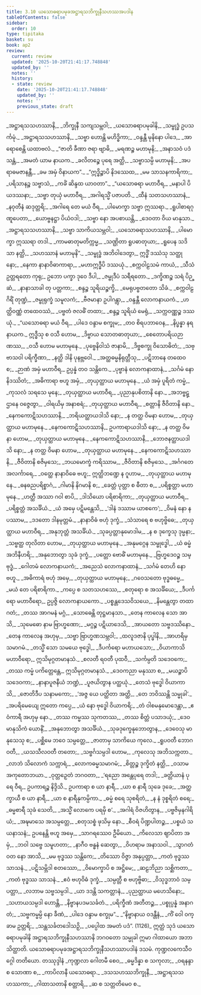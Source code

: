 ```yaml
---
title: 3.10 ယသောဓရာပမုခအဋ္ဌာရသဘိက္ခုနီသဟဿအပဒါန
tableOfContents: false
sidebar:
  order: 10
type: tipitaka
basket: su
book: ap2
review:
  current: review
  updated: '2025-10-20T21:41:17.748848'
  updated_by: ''
  notes: ''
  history:
  - state: review
    date: '2025-10-20T21:41:17.748848'
    updated_by: ''
    notes: ''
    previous_state: draft
---
```



<DynamicBreadcrumb />


<ReviewStatus review={frontmatter.review} showDetails={true} />

<HypothesisAnnotation frontmatter={frontmatter} />

<Division number="426" book="ap2" e="ch" v="20" p="273">

<Paragraph number="1139" type="verses" book="ap2">
_အဋ္ဌာရသသဟဿာနိ,_  
_ဘိက္ခုနီ သကျသမ္ဘဝါ;_  
_ယသောဓရာပမုခါနိ,_  
_သမ္ဗုဒ္ဓံ ဥပသင်္ကမုံ._  

</Paragraph>

</Division>
<Division number="427" book="ap2" e="ch" v="20" p="273">

<Paragraph number="1140" type="verses" book="ap2">
_အဋ္ဌာရသသဟဿာနိ,_  
_သဗ္ဗာ ဟောန္တိ မဟိဒ္ဓိကာ;_  
_ဝန္ဒန္တီ မုနိနော ပါဒေ,_  
_အာရောစေန္တိ ယထာဗလံ._  

</Paragraph>

</Division>
<Division number="428" book="ap2" e="ch" v="20" p="273">

<Paragraph number="1141" type="verses" book="ap2">
_“ဇာတိ ခီဏာ ဇရာ ဗျာဓိ,_  
_မရဏဉ္စ မဟာမုနိ;_  
_အနာသဝံ ပဒံ သန္တံ,_  
_အမတံ ယာမ နာယက._  

</Paragraph>

</Division>
<Division number="429" book="ap2" e="ch" v="20" p="273">

<Paragraph number="1142" type="verses" book="ap2">
_ခလိတဉ္စေ ပုရေ အတ္ထိ,_  
_သဗ္ဗာသမ္ပိ မဟာမုနိ;_  
_အပရာဓမဇာနန္တီ,_  
_ခမ အမှံ ဝိနာယက”._  

</Paragraph>

</Division>
<Division number="430" book="ap2" e="ch" v="20" p="273">

<Paragraph number="1143" type="verses" book="ap2">
_“ဣဒ္ဓိဉ္စာပိ နိဒဿေထ,_  
_မမ သာသနကာရိကာ;_  
_ပရိသာနဉ္စ သဗ္ဗာသံ,_  
_ကင်္ခံ ဆိန္ဒထ ယာဝတာ”._  

</Paragraph>

</Division>
<Division number="431" book="ap2" e="ch" v="20" p="274">

<Paragraph number="1144" type="verses" book="ap2">
_“ယသောဓရာ မဟာဝီရ,_  
_မနာပါ ပိယဒဿနာ;_  
_သဗ္ဗာ တုယှံ မဟာဝီရ,_  
_အဂါရသ္မိံ ပဇာပတိ._  

</Paragraph>

</Division>
<Division number="432" book="ap2" e="ch" v="20" p="274">

<Paragraph number="1145" type="verses" book="ap2">
_ထီနံ သတသဟဿာနံ,_  
_နဝုတီနံ ဆဒုတ္တရိ;_  
_အဂါရေ တေ မယံ ဝီရ,_  
_ပါမောက္ခာ သဗ္ဗာ ဣဿရာ._  

</Paragraph>

</Division>
<Division number="433" book="ap2" e="ch" v="20" p="274">

<Paragraph number="1146" type="verses" book="ap2">
_ရူပါစာရဂုဏူပေတာ,_  
_ယောဗ္ဗနဋ္ဌာ ပိယံဝဒါ;_  
_သဗ္ဗာ နော အပစာယန္တိ,_  
_ဒေဝတာ ဝိယ မာနုသာ._  

</Paragraph>

</Division>
<Division number="434" book="ap2" e="ch" v="20" p="274">

<Paragraph number="1147" type="verses" book="ap2">
_အဋ္ဌာရသသဟဿာနိ,_  
_သဗ္ဗာ သာကိယသမ္ဘဝါ;_  
_ယသောဓရာသဟဿာနိ,_  
_ပါမောက္ခာ ဣဿရာ တဒါ._  

</Paragraph>

</Division>
<Division number="435" book="ap2" e="ch" v="20" p="274">

<Paragraph number="1148" type="verses" book="ap2">
_ကာမဓာတုမတိက္ကမ္မ,_  
_သဏ္ဌိတာ ရူပဓာတုယာ;_  
_ရူပေန သဒိသာ နတ္ထိ,_  
_သဟဿာနံ မဟာမုနိ”._  

</Paragraph>

</Division>
<Division number="436" book="ap2" e="ch" v="20" p="274">

<Paragraph number="1149" type="verses" book="ap2">
_သမ္ဗုဒ္ဓံ အဘိဝါဒေတွာ,_  
ဣဒ္ဓိံ ဒဿံသု သတ္ထုနော;_  
_နေကာ နာနာဝိဓာကာရာ,_  
_မဟာဣဒ္ဓီပိ ဒဿယုံ._  

</Paragraph>

</Division>
<Division number="437" book="ap2" e="ch" v="20" p="274">

<Paragraph number="1150" type="verses" book="ap2">
_စက္ကဝါဠသမံ ကာယံ,_  
_သီသံ ဥတ္တရတော ကုရု;_  
ဥဘော ပက္ခာ ဒုဝေ ဒီပါ,_  
_ဇမ္ဗုဒီပံ သရီရတော._  

</Paragraph>

</Division>
<Division number="438" book="ap2" e="ch" v="20" p="274">

<Paragraph number="1151" type="verses" book="ap2">
_ဒက္ခိဏဉ္စ သရံ ပိဉ္ဆံ,_  
_နာနာသာခါ တု ပတ္တကာ;_  
_စန္ဒဉ္စ သူရိယဉ္စက္ခိ,_  
_မေရုပဗ္ဗတတော သိခံ._  

</Paragraph>

</Division>
<Division number="439" book="ap2" e="ch" v="20" p="274">

<Paragraph number="1152" type="verses" book="ap2">
_စက္ကဝါဠဂိရိံ တုဏ္ဍံ,_  
_ဇမ္ဗုရုက္ခံ သမူလကံ;_  
_ဗီဇမာနာ ဥပါဂန္တွာ,_  
_ဝန္ဒန္တီ လောကနာယကံ._  

</Paragraph>

</Division>
<Division number="440" book="ap2" e="ch" v="20" p="274">

<Paragraph number="1153" type="verses" book="ap2">
_ဟတ္ထိဝဏ္ဏံ တထေဝဿံ,_  
_ပဗ္ဗတံ ဇလဓိံ တထာ;_  
_စန္ဒဉ္စ သူရိယံ မေရုံ,_  
_သက္ကဝဏ္ဏဉ္စ ဒဿယုံ._  

</Paragraph>

</Division>
<Division number="441" book="ap2" e="ch" v="20" p="274">

<Paragraph number="1154" type="verses" book="ap2">
_“ယသောဓရာ မယံ ဝီရ,_  
_ပါဒေ ဝန္ဒာမ စက္ခုမ;_  
_တဝ စိရပဘာဝေန,_  
_နိပ္ဖန္နာ နရနာယက._  

</Paragraph>

</Division>
<Division number="442" book="ap2" e="ch" v="20" p="274">

<Paragraph number="1155" type="verses" book="ap2">
ဣဒ္ဓီသု စ ဝသီ ဟောမ,_  
_ဒိဗ္ဗာယ သောတဓာတုယာ;_  
_စေတောပရိယဉာဏဿ,_  
_ဝသီ ဟောမ မဟာမုနေ._  

</Paragraph>

</Division>
<Division number="443" book="ap2" e="ch" v="20" p="274">

<Paragraph number="1156" type="verses" book="ap2">
_ပုဗ္ဗေနိဝါသံ ဇာနာမိ,_  
_ဒိဗ္ဗစက္ခု ဝိသောဓိတံ;_  
_သဗ္ဗာသဝါ ပရိက္ခီဏာ,_  
_နတ္ထိ ဒါနိ ပုနဗ္ဘဝေါ._  

</Paragraph>

</Division>
<Division number="444" book="ap2" e="ch" v="20" p="274">

<Paragraph number="1157" type="verses" book="ap2">
_အတ္ထဓမ္မနိရုတ္တီသု,_  
_ပဋိဘာနေ တထေဝ စ;_  
_ဉာဏံ အမှံ မဟာဝီရ,_  
ဥပ္ပန္နံ တဝ သန္တိကေ._  

</Paragraph>

</Division>
<Division number="445" book="ap2" e="ch" v="20" p="275">

<Paragraph number="1158" type="verses" book="ap2">
_ပုဗ္ဗာနံ လောကနာထာနံ,_  
_သင်္ဂမံ နော နိဒဿိတံ;_  
_အဓိကာရာ ဗဟူ အမှံ,_  
_တုယှတ္ထာယ မဟာမုနေ._  

</Paragraph>

</Division>
<Division number="446" book="ap2" e="ch" v="20" p="275">

<Paragraph number="1159" type="verses" book="ap2">
_ယံ အမှံ ပူရိတံ ကမ္မံ,_  
_ကုသလံ သရသေ မုနေ;_  
_တုယှတ္ထာယ မဟာဝီရ,_  
_ပုညာနုပစိတာနိ နော._  

</Paragraph>

</Division>
<Division number="447" book="ap2" e="ch" v="20" p="275">

<Paragraph number="1160" type="verses" book="ap2">
_အဘဗ္ဗဋ္ဌာနေ ဝဇ္ဇေတွာ,_  
_ဝါရယိမှ အနာစရံ;_  
_တုယှတ္ထာယ မဟာဝီရ,_  
_စတ္တာနိ ဇီဝိတာနိ နော._  

</Paragraph>

</Division>
<Division number="448" book="ap2" e="ch" v="20" p="275">

<Paragraph number="1161" type="verses" book="ap2">
_နေကကောဋိသဟဿာနိ,_  
_ဘရိယတ္ထာယဒါသိ နော;_  
_န တတ္ထ ဝိမနာ ဟောမ,_  
_တုယှတ္ထာယ မဟာမုနေ._  

</Paragraph>

</Division>
<Division number="449" book="ap2" e="ch" v="20" p="275">

<Paragraph number="1162" type="verses" book="ap2">
_နေကကောဋိသဟဿာနိ,_  
ဥပကာရာယဒါသိ နော;_  
_န တတ္ထ ဝိမနာ ဟောမ,_  
_တုယှတ္ထာယ မဟာမုနေ._  

</Paragraph>

</Division>
<Division number="450" book="ap2" e="ch" v="20" p="275">

<Paragraph number="1163" type="verses" book="ap2">
_နေကကောဋိသဟဿာနိ,_  
_ဘောဇနတ္ထာယဒါသိ နော;_  
_န တတ္ထ ဝိမနာ ဟောမ,_  
_တုယှတ္ထာယ မဟာမုနေ._  

</Paragraph>

</Division>
<Division number="451" book="ap2" e="ch" v="20" p="275">

<Paragraph number="1164" type="verses" book="ap2">
_နေကကောဋိသဟဿာနိ,_  
_ဇီဝိတာနိ စဇိမှသေ;_  
_ဘယမောက္ခံ ကရိဿာမ,_  
_ဇီဝိတာနိ စဇိမှသေ._  

</Paragraph>

</Division>
<Division number="452" book="ap2" e="ch" v="20" p="275">

<Paragraph number="1165" type="verses" book="ap2">
_အင်္ဂဂတေ အလင်္ကာရေ,_  
_ဝတ္ထေ နာနာဝိဓေ ဗဟူ;_  
ဣတ္ထိဘဏ္ဍေ န ဂူဟာမ,_  
_တုယှတ္ထာယ မဟာမုနေ._  

</Paragraph>

</Division>
<Division number="453" book="ap2" e="ch" v="20" p="275">

<Paragraph number="1166" type="verses" book="ap2">
_ဓနဓညပရိစ္စာဂံ,_  
_ဂါမာနိ နိဂမာနိ စ;_  
_ခေတ္တံ ပုတ္တာ စ ဓီတာ စ,_  
_ပရိစ္စတ္တာ မဟာမုနေ._  

</Paragraph>

</Division>
<Division number="454" book="ap2" e="ch" v="20" p="275">

<Paragraph number="1167" type="verses" book="ap2">
_ဟတ္ထီ အဿာ ဂဝါ စာပိ,_  
_ဒါသိယော ပရိစာရိကာ;_  
_တုယှတ္ထာယ မဟာဝီရ,_  
_ပရိစ္စတ္တံ အသင်္ခိယံ._  

</Paragraph>

</Division>
<Division number="455" book="ap2" e="ch" v="20" p="275">

<Paragraph number="1168" type="verses" book="ap2">
_ယံ အမှေ ပဋိမန္တေသိ,_  
_‘ဒါနံ ဒဿာမ ယာစကေ’;_  
_ဝိမနံ နော န ပဿာမ,_  
_ဒဒတော ဒါနမုတ္တမံ._  

</Paragraph>

</Division>
<Division number="456" book="ap2" e="ch" v="20" p="275">

<Paragraph number="1169" type="verses" book="ap2">
_နာနာဝိဓံ ဗဟုံ ဒုက္ခံ,_  
_သံသာရေ စ ဗဟုဗ္ဗိဓေ;_  
_တုယှတ္ထာယ မဟာဝီရ,_  
_အနုဘုတ္တံ အသင်္ခိယံ._  

</Paragraph>

</Division>
<Division number="457" book="ap2" e="ch" v="20" p="275">

<Paragraph number="1170" type="verses" book="ap2">
_သုခပ္ပတ္တာနုမောဒါမ,_  
_န စ ဒုက္ခေသု ဒုမ္မနာ;_  
_သဗ္ဗတ္ထ တုလိတာ ဟောမ,_  
_တုယှတ္ထာယ မဟာမုနေ._  

</Paragraph>

</Division>
<Division number="458" book="ap2" e="ch" v="20" p="276">

<Paragraph number="1171" type="verses" book="ap2">
_အနုမဂ္ဂေန သမ္ဗုဒ္ဓေါ,_  
_ယံ ဓမ္မံ အဘိနီဟရိ;_  
_အနုဘောတွာ သုခံ ဒုက္ခံ,_  
_ပတ္တော ဗောဓိံ မဟာမုနေ._  

</Paragraph>

</Division>
<Division number="459" book="ap2" e="ch" v="20" p="276">

<Paragraph number="1172" type="verses" book="ap2">
_ဗြဟ္မဒေဝဉ္စ သမ္ဗုဒ္ဓံ,_  
_ဂေါတမံ လောကနာယကံ;_  
_အညေသံ လောကနာထာနံ,_  
_သင်္ဂမံ တေဟိ နော ဗဟူ._  

</Paragraph>

</Division>
<Division number="460" book="ap2" e="ch" v="20" p="276">

<Paragraph number="1173" type="verses" book="ap2">
_အဓိကာရံ ဗဟုံ အမှေ,_  
_တုယှတ္ထာယ မဟာမုနေ;_  
_ဂဝေသတော ဗုဒ္ဓဓမ္မေ,_  
_မယံ တေ ပရိစာရိကာ._  

</Paragraph>

</Division>
<Division number="461" book="ap2" e="ch" v="20" p="276">

<Paragraph number="1174" type="verses" book="ap2">
_ကပ္ပေ စ သတသဟဿေ,_  
_စတုရော စ အသင်္ခိယေ;_  
_ဒီပင်္ကရော မဟာဝီရော,_  
ဥပ္ပဇ္ဇိ လောကနာယကော._  

</Paragraph>

</Division>
<Division number="462" book="ap2" e="ch" v="20" p="276">

<Paragraph number="1175" type="verses" book="ap2">
_ပစ္စန္တဒေသဝိသယေ,_  
_နိမန္တေတွာ တထာဂတံ;_  
_တဿ အာဂမနံ မဂ္ဂံ,_  
_သောဓေန္တိ တုဋ္ဌမာနသာ._  

</Paragraph>

</Division>
<Division number="463" book="ap2" e="ch" v="20" p="276">

<Paragraph number="1176" type="verses" book="ap2">
_တေန ကာလေန သော အာသိ,_  
_သုမေဓော နာမ ဗြာဟ္မဏော;_  
_မဂ္ဂဉ္စ ပဋိယာဒေသိ,_  
_အာယတော သဗ္ဗဒဿိနော._  

</Paragraph>

</Division>
<Division number="464" book="ap2" e="ch" v="20" p="276">

<Paragraph number="1177" type="verses" book="ap2">
_တေန ကာလေန အဟုမှ,_  
_သဗ္ဗာ ဗြာဟ္မဏသမ္ဘဝါ;_  
_ထလူဒဇာနိ ပုပ္ဖါနိ,_  
_အာဟရိမှ သမာဂမံ._  

</Paragraph>

</Division>
<Division number="465" book="ap2" e="ch" v="20" p="276">

<Paragraph number="1178" type="verses" book="ap2">
_တသ္မိံ သော သမယေ ဗုဒ္ဓေါ,_  
_ဒီပင်္ကရော မဟာယသော;_  
_ဝိယာကာသိ မဟာဝီရော,_  
ဣသိမုဂ္ဂတမာနသံ._  

</Paragraph>

</Division>
<Division number="466" book="ap2" e="ch" v="20" p="276">

<Paragraph number="1179" type="verses" book="ap2">
_စလတီ ရဝတီ ပုထဝီ,_  
_သင်္ကမ္ပတိ သဒေဝကေ;_  
_တဿ ကမ္မံ ပကိတ္တေန္တေ,_  
ဣသိမုဂ္ဂတမာနသံ._  

</Paragraph>

</Division>
<Division number="467" book="ap2" e="ch" v="20" p="276">

<Paragraph number="1180" type="verses" book="ap2">
_ဒေဝကညာ မနုဿာ စ,_  
_မယဉ္စာပိ သဒေဝကာ;_  
_နာနာပူဇနီယံ ဘဏ္ဍံ,_  
_ပူဇယိတွာန ပတ္ထယုံ._  

</Paragraph>

</Division>
<Division number="468" book="ap2" e="ch" v="20" p="276">

<Paragraph number="1181" type="verses" book="ap2">
_တေသံ ဗုဒ္ဓေါ ဝိယာကာသိ,_  
_ဇောတိဒီပ သနာမကော;_  
_‘အဇ္ဇ ယေ ပတ္ထိတာ အတ္ထိ,_  
_တေ ဘဝိဿန္တိ သမ္မုခါ’._  

</Paragraph>

</Division>
<Division number="469" book="ap2" e="ch" v="20" p="276">

<Paragraph number="1182" type="verses" book="ap2">
_အပရိမေယျေ ဣတော ကပ္ပေ,_  
_ယံ နော ဗုဒ္ဓေါ ဝိယာကရိ;_  
_တံ ဝါစမနုမောဒေန္တာ,_  
_ဧဝံကာရီ အဟုမှ နော._  

</Paragraph>

</Division>
<Division number="470" book="ap2" e="ch" v="20" p="276">

<Paragraph number="1183" type="verses" book="ap2">
_တဿ ကမ္မဿ သုကတဿ,_  
_တဿ စိတ္တံ ပသာဒယုံ;_  
_ဒေဝမာနုသိကံ ယောနိံ,_  
_အနုဘောတွာ အသင်္ခိယံ._  

</Paragraph>

</Division>
<Division number="471" book="ap2" e="ch" v="20" p="276">

<Paragraph number="1184" type="verses" book="ap2">
_သုခဒုက္ခေနုဘောတွာန,_  
_ဒေဝေသု မာနုသေသု စ;_  
_ပစ္ဆိမေ ဘဝေ သမ္ပတ္တေ,_  
_ဇာတာမှ သာကိယေ ကုလေ._  

</Paragraph>

</Division>
<Division number="472" book="ap2" e="ch" v="20" p="277">

<Paragraph number="1185" type="verses" book="ap2">
_ရူပဝတီ ဘောဂဝတီ,_  
_ယသသီလဝတီ တတော;_  
_သဗ္ဗင်္ဂသမ္ပဒါ ဟောမ,_  
_ကုလေသု အဘိသက္ကတာ._  

</Paragraph>

</Division>
<Division number="473" book="ap2" e="ch" v="20" p="277">

<Paragraph number="1186" type="verses" book="ap2">
_လာဘံ သိလောကံ သက္ကာရံ,_  
_လောကဓမ္မသမာဂမံ;_  
_စိတ္တဉ္စ ဒုက္ခိတံ နတ္ထိ,_  
_ဝသာမ အကုတောဘယာ._  

</Paragraph>

</Division>
<Division number="474" book="ap2" e="ch" v="20" p="277">

<Paragraph number="1187" type="verses" book="ap2">
_ဝုတ္တဉှေတံ ဘဂဝတာ,_  
_‘ရညော အန္တေပုရေ တဒါ;_  
_ခတ္တိယာနံ ပုရေ ဝီရ,_  
ဥပကာရဉ္စ နိဒ္ဒိသိ._  

</Paragraph>

</Division>
<Division number="475" book="ap2" e="ch" v="20" p="277">

<Paragraph number="1188" type="verses" book="ap2">
ဥပကာရာ စ ယာ နာရီ,_  
_ယာ စ နာရီ သုခေ ဒုခေ;_  
_အတ္ထက္ခာယီ စ ယာ နာရီ,_  
_ယာ စ နာရီနုကမ္ပိကာ._  

</Paragraph>

</Division>
<Division number="476" book="ap2" e="ch" v="20" p="277">

<Paragraph number="1189" type="verses" book="ap2">
_ဓမ္မံ စရေ သုစရိတံ,_  
_န နံ ဒုစ္စရိတံ စရေ;_  
_ဓမ္မစာရီ သုခံ သေတိ,_  
_အသ္မိံ လောကေ ပရမှိ စ’._  

</Paragraph>

</Division>
<Division number="477" book="ap2" e="ch" v="20" p="277">

<Paragraph number="1190" type="verses" book="ap2">
_အဂါရံ ဝိဇဟိတွာန,_  
_ပဗ္ဗဇိမှနဂါရိယံ;_  
_အဍ္ဎမာသေ အသမ္ပတ္တေ,_  
_စတုသစ္စံ ဖုသိမှ နော._  

</Paragraph>

</Division>
<Division number="478" book="ap2" e="ch" v="20" p="277">

<Paragraph number="1191" type="verses" book="ap2">
_စီဝရံ ပိဏ္ဍပါတဉ္စ,_  
_ပစ္စယံ သယနာသနံ;_  
ဥပနေန္တိ ဗဟူ အမှေ,_  
_သာဂရဿေဝ ဦမိယော._  

</Paragraph>

</Division>
<Division number="479" book="ap2" e="ch" v="20" p="277">

<Paragraph number="1192" type="verses" book="ap2">
_ကိလေသာ ဈာပိတာ အမှံ,_  
_ဘဝါ သဗ္ဗေ သမူဟတာ;_  
_နာဂီဝ ဗန္ဓနံ ဆေတွာ,_  
_ဝိဟရာမ အနာသဝါ._  

</Paragraph>

</Division>
<Division number="480" book="ap2" e="ch" v="20" p="277">

<Paragraph number="1193" type="verses" book="ap2">
_သွာဂတံ ဝတ နော အာသိ,_  
_မမ ဗုဒ္ဓဿ သန္တိကေ;_  
_တိဿော ဝိဇ္ဇာ အနုပ္ပတ္တာ,_  
_ကတံ ဗုဒ္ဓဿ သာသနံ._  

</Paragraph>

</Division>
<Division number="481" book="ap2" e="ch" v="20" p="277">

<Paragraph number="1194" type="verses" book="ap2">
_ပဋိသမ္ဘိဒါ စတဿော,_  
_ဝိမောက္ခာပိ စ အဋ္ဌိမေ;_  
_ဆဠဘိညာ သစ္ဆိကတာ,_  
_ကတံ ဗုဒ္ဓဿ သာသနံ._  

</Paragraph>

</Division>
<Division number="482" book="ap2" e="ch" v="20" p="277">

<Paragraph number="1195" type="verses" book="ap2">
_ဧဝံ ဗဟုဝိဓံ ဒုက္ခံ,_  
_သမ္ပတ္တီ စ ဗဟုဗ္ဗိဓာ;_  
_ဝိသုဒ္ဓဘာဝံ သမ္ပတ္တာ,_  
_လဘာမ သဗ္ဗသမ္ပဒါ._  

</Paragraph>

</Division>
<Division number="483" book="ap2" e="ch" v="20" p="277">

<Paragraph number="1196" type="verses" book="ap2">
_ယာ ဒဒန္တိ သကတ္တာနံ,_  
_ပုညတ္ထာယ မဟေသိနော;_  
_သဟာယသမ္ပဒါ ဟောန္တိ,_  
_နိဗ္ဗာနပဒမသင်္ခတံ._  

</Paragraph>

</Division>
<Division number="484" book="ap2" e="ch" v="20" p="277">

<Paragraph number="1197" type="verses" book="ap2">
_ပရိက္ခီဏံ အတီတဉ္စ,_  
_ပစ္စုပ္ပန္နံ အနာဂတံ;_  
_သဗ္ဗကမ္မမ္ပိ နော ခီဏံ,_  
_ပါဒေ ဝန္ဒာမ စက္ခုမ”._  

</Paragraph>

</Division>
<Division number="485" book="ap2" e="ch" v="20" p="278">

<Paragraph number="1198" type="verses" book="ap2">
_“နိဗ္ဗာနာယ ဝဒန္တီနံ,_  
_ကိံ ဝေါ ဝက္ခာမ ဥတ္တရိ;_  
_သန္တသင်္ခတဒေါသဉှိ,_  
_ပပ္ပေါထ အမတံ ပဒံ”. (1126)_  

</Paragraph>

<Paragraph number="1199" book="ap2">
ဣတ္ထံ သုဒံ ယသောဓရာပမုခါနိ အဋ္ဌာရသဘိက္ခုနီသဟဿာနိ ဘဂဝတော သမ္မုခါ ဣမာ ဂါထာယော အဘာသိတ္ထာတိ.

</Paragraph>
</Division>

<Paragraph number="1200" type="center" book="ap2">
ယသောဓရာပမုခအဋ္ဌာရသဘိက္ခုနီသဟဿာပဒါနံ ဒသမံ.



</Paragraph>

<Paragraph number="1201" type="center" book="ap2">
ကုဏ္ဍလကေသီဝဂ္ဂေါ တတိယော.



</Paragraph>

<Paragraph number="1202" type="center" book="ap2">
တဿုဒ္ဒါနံ


</Paragraph>

<Paragraph number="1203" type="verses" book="ap2">
_ကုဏ္ဍလာ ဂေါတမီ စေဝ,_  
_ဓမ္မဒိန္နာ စ သကုလာ;_  
_ဝရနန္ဒာ စ သောဏာ စ,_  
_ကာပိလာနီ ယသောဓရာ._  

</Paragraph>

<Paragraph number="1204" type="verses" book="ap2">
_ဒသသဟဿဘိက္ခုနီ,_  
_အဋ္ဌာရသသဟဿကာ;_  
_ဂါထာသတာနိ စတ္တာရိ,_  
_ဆ စ သတ္တတိမေဝ စ._
</Paragraph>